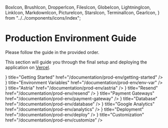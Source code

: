  BoxIcon,
  BrushIcon,
  DropperIcon,
  FilesIcon,
  GlobeIcon,
  LightningIcon,
  LinkIcon,
  MarkdownIcon,
  PictureIcon,
  StarsIcon,
  TerminalIcon,
  GearIcon,
} from "../../components/icons/index";

# Production Environment Guide

<Callout type="default">Please follow the guide in the provided order.</Callout>

This section will guide you through the final setup and deploying the application on [Vercel](https://vercel.com/).

<Cards>
  <Card
    icon={<FilesIcon />}
    title="Getting Started"
    href="/documentation/prod-env/getting-started"
  />
  <Card
    icon={<MarkdownIcon />}
    title="Environment Variables"
    href="/documentation/prod-env/env-var"
  />
  <Card
    icon={<StarsIcon />}
    title="Astria"
    href="/documentation/prod-env/astria"
  />
  <Card
    icon={<LinkIcon />}
    title="Resend"
    href="/documentation/prod-env/resend"
  />
  <Card
    icon={<TerminalIcon />}
    title="Payment Gateways"
    href="/documentation/prod-env/payment-gateway"
  />
  <Card
    icon={<GlobeIcon />}
    title="Database"
    href="/documentation/prod-env/database"
  />
  <Card
    icon={<GearIcon />}
    title="Google Analytics"
    href="/documentation/prod-env/analytics"
  />
  <Card
    icon={<BoxIcon />}
    title="Deployment"
    href="/documentation/prod-env/deploy"
  />
  <Card
    icon={<LightningIcon />}
    title="Customization"
    href="/documentation/prod-env/customize"
  />
</Cards>
